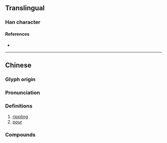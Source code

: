 {{character info}}
==Translingual==

===Han character===
{{Han char|rn=85|rad=水|as=12|sn=15|four=38140|canj=EFBK|ids=⿰氵敝}}

====References====
* {{Han ref|kx=0648.290|dkj=18220|dj=1058.150|hdz=31721.070|uh=6F4E|ud=28494|bh=E276|bd=57974}}

----

==Chinese==
{{zh-forms}}

===Glyph origin===
{{Han etym}}

===Pronunciation===
{{zh-pron
|m=pì
|c=pit3
|mc=y
|oc=y
|ma=
|cat=a,v
}}

===Definitions===
{{zh-hanzi}}

# [[rippling]]
# [[pour]]

===Compounds===
{{zh-der|潎洌}}